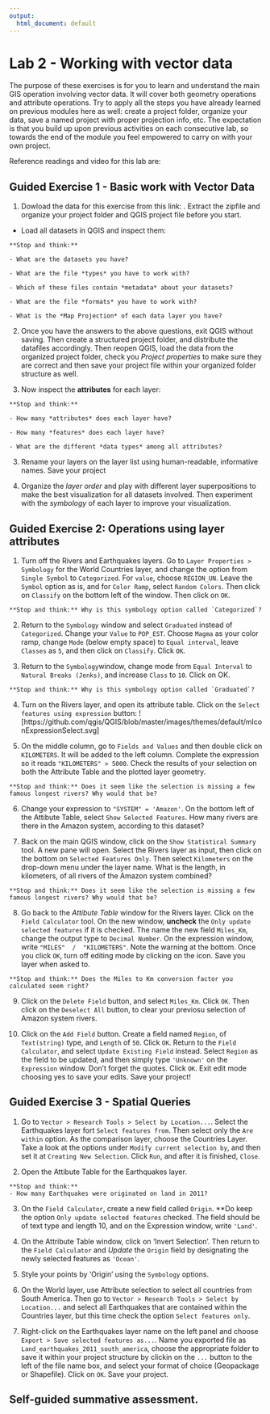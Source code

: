 ```yaml
---
output:
  html_document: default
---
```

# Lab 2 - Working with vector data {#lab2}

The purpose of these exercises is for you to learn and understand the main GIS operation involving vector data. It will cover both geometry operations and attribute operations. Try to apply all the steps you have already learned on previous modules here as well: create a project folder, organize your data, save a named project with proper projection info, etc. The expectation is that you build up upon previous activities on each consecutive lab, so towards the end of the module you feel empowered to carry on with your own project.


Reference readings and video for this lab are:



## Guided Exercise 1 - Basic work with Vector Data

1. Dowload the data for this exercise from this link: . Extract the zipfile and organize your project folder and QGIS project file before you start.

  - Load all datasets in QGIS and inspect them:
    
    
```block
**Stop and think:** 

- What are the datasets you have?

- What are the file *types* you have to work with?

- Which of these files contain *metadata* about your datasets?

- What are the file *formats* you have to work with?

- What is the *Map Projection* of each data layer you have?
```

2. Once you have the answers to the above questions, exit QGIS without saving. Then create a structured project folder, and distribute the datafiles accordingly. Then reopen QGIS, load the data from the organized project folder, check you *Project properties* to make sure they are correct and then save your project file within your organized folder structure as well.

4. Now inspect the **attributes** for each layer:

```block
**Stop and think:** 

- How many *attributes* does each layer have?

- How many *features* does each layer have?

- What are the different *data types* among all attributes?
```

3. Rename your layers on the layer list using human-readable, informative names. Save your project

4. Organize the *layer order* and play with different layer superpositions to make the best visualization for all datasets involved. Then experiment with the *symbology* of each layer to improve your visualization.
    
## Guided Exercise 2:  Operations using layer attributes

1. Turn off the Rivers and Earthquakes layers. Go to `Layer Properties > Symbology` for the World Countries layer, and change the option from `Single Symbol` to `Categorized`. For `value`, choose `REGION_UN`. Leave the `Symbol` option as is, and for `Color Ramp`, select `Random Colors`. Then click on `Classify` on the bottom left of the window. Then click on `OK`.

```block
**Stop and think:** Why is this symbology option called `Categorized`?
```

2. Return to the `Symbology` window and select `Graduated` instead of `Categorized`. Change your `Value` to `POP_EST`. Choose `Magma` as your color ramp, change `Mode` (below empty space) to `Equal interval`, leave `Classes` as `5`, and then click on `Classify`. Click `OK`.

3. Return to the `Symbology`window, change mode from `Equal Interval` to `Natural Breaks (Jenks)`, and increase `Class` to `10`. Click on OK.

```block
**Stop and think:** Why is this symbology option called `Graduated`?
```

4. Turn on the Rivers layer, and open its attribute table. Click on the `Select features using expression` button: ![https://github.com/qgis/QGIS/blob/master/images/themes/default/mIconExpressionSelect.svg]  

5. On the middle column, go to `Fields and Values` and then double click on `KILOMETERS`. It will be added to the left column. Complete the expression so it reads `"KILOMETERS" > 5000`. Check the results of your selection on both the Attribute Table and the plotted layer geometry.

```block
**Stop and think:** Does it seem like the selection is missing a few famous longest rivers? Why would that be?
```

6. Change your expression to `"SYSTEM" = 'Amazon'`. On the bottom left of the Attibute Table, select `Show Selected Features`. How many rivers are there in the Amazon system, according to this dataset?

7. Back on the main QGIS window, click on the `Show Statistical Summary` tool. A new pane will open. Select the Rivers layer as input, then click on the bottom on `Selected Features Only`. Then select `Kilometers` on the drop-down menu under the layer name. What is the length, in kilometers, of all rivers of the Amazon system combined? 

```block
**Stop and think:** Does it seem like the selection is missing a few famous longest rivers? Why would that be?
```

8. Go back to the *Attibute Table* window for the Rivers layer. Click on the `Field Calculator` tool. On the new window, **uncheck** the `Only update selected features` if it is checked. The name the new field `Miles_Km`, change the output type to  `Decimal Number`. On the expression window, write `"MILES"  /  "KILOMETERS"`. Note the warning at the bottom. Once you click `OK`, turn off editing mode by clicking on the icon. Save you layer when asked to.

```block
**Stop and think:** Does the Miles to Km conversion factor you calculated seem right?
```

9. Click on the `Delete Field` button, and select `Miles_Km`. Click `OK`. Then click on the `Deselect All` button, to clear your previosu selection of Amazon system rivers.

10. Click on the `Add Field` button. Create a field named `Region`, of `Text(string)` type, and `Length` of `50`. Click `OK`. Return to the `Field Calculator`, and select `Update Existing Field` instead. Select `Region` as the field to be updated, and then simply type `'Unknown'` on the `Expression` window. Don't forget the quotes. Click `OK`. Exit edit mode choosing yes to save your edits. Save your project!


## Guided Exercise 3 -  Spatial Queries

1. Go to `Vector > Research Tools > Select by Location...`. Select the Earthquakes layer fort `Select features from`. Then select only the `Are within` option. As the comparison layer, choose the Countries Layer. Take a look at the options under `Modify current selection by`, and then set it at `Creating New Selection`. Click `Run`, and after it is finished, `Close`.

2. Open the Attibute Table for the Earthquakes layer.  

```block
**Stop and think:** 
- How many Earthquakes were originated on land in 2011?
```

3. On the `Field Calculator`, create a new field called `Origin`. **Do keep the option `Only update selected features` checked. The field should be of text type and length 10, and on the Expression window, write `'Land'`.

4. On the Attribute Table window, click on 'Invert Selection'. Then return to the `Field Calculator` and *Update* the `Origin` field by designating the newly selected features as `'Ocean'`.

5. Style your points by 'Origin' using the `Symbology` options.

6. On the World layer, use Attribute selection to select all countries from South America. Then go to `Vector > Research Tools > Select by Location...` and select all Earthquakes that are contained within the Countries layer, but this time check the option `Select features only`. 

7. Right-click on the Earthquakes layer name on the left panel and choose `Export > Save selected features as...`. Name you exported file as `Land_earthquakes_2011_south_america`, choose the appropriate folder to save it within your project structure by clickin on the `...` button to the left of the file name box, and select your format of choice (Geopackage or Shapefile). Click on `OK`. Save your project.


## Self-guided summative assessment. 



